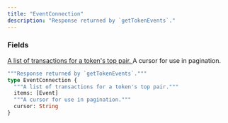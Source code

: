 ```yaml
---
title: "EventConnection"
description: "Response returned by `getTokenEvents`."
---
```


### Fields

<a href="/api-reference/types/event">
  <ResponseField name="items" type="[Event]">
    A list of transactions for a token&#39;s top pair.
  </ResponseField>
</a>

<ResponseField name="cursor" type="String">
  A cursor for use in pagination.
</ResponseField>


```graphql EventConnection
"""Response returned by `getTokenEvents`."""
type EventConnection {
  """A list of transactions for a token's top pair."""
  items: [Event]
  """A cursor for use in pagination."""
  cursor: String
}
```
